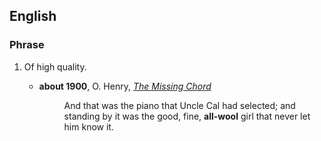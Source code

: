 ==English==

===Phrase===
{{en-phrase}}

# {{lb|en|dated}} Of high quality.
#* '''about 1900''', O. Henry, ''[[s:The Missing Chord|The Missing Chord]]''
#*: And that was the piano that Uncle Cal had selected; and standing by it was the good, fine, '''all-wool''' girl that never let him know it.